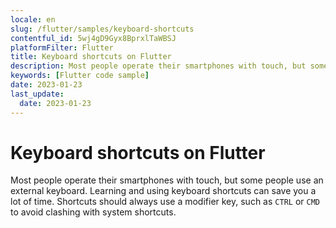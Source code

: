 ```yaml
---
locale: en
slug: /flutter/samples/keyboard-shortcuts
contentful_id: 5wj4gD9Gyx8BprxlTaWBSJ
platformFilter: Flutter
title: Keyboard shortcuts on Flutter
description: Most people operate their smartphones with touch, but some people use an external keyboard.
keywords: [Flutter code sample]
date: 2023-01-23
last_update:
  date: 2023-01-23
---
```


# Keyboard shortcuts on Flutter

Most people operate their smartphones with touch, but some people use an external keyboard. Learning and using keyboard shortcuts can save you a lot of time. Shortcuts should always use a modifier key, such as `CTRL` or `CMD` to avoid clashing with system shortcuts.

<CodeSample id="keyboard-shortcuts" locale="en" platform="flutter"/>
